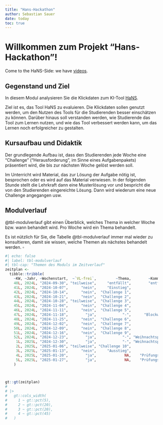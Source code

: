 ```yaml
---
title: "Hans-Hackathon"
author: Sebastian Sauer
date: today
toc: true
---
```


# Willkommen zum Projekt "Hans-Hackathon"!



Come to the HaNS-Side: we have [videos](https://www.youtube.com/watch?v=HAjXzW2v7OA).

## Gegenstand und Ziel

In diesem Modul analysieren Sie die Klickdaten zum KI-Tool [HaNS](https://www.th-nuernberg.de/einrichtungen-gesamt/in-institute/zentrum-fuer-kuenstliche-intelligenz-kiz/projekte/hans/).

Ziel ist es, das Tool HaNS zu evaluieren. Die Klickdaten sollen genutzt werden, um den Nutzen des Tools für die Studierenden besser einschätzen zu können. Darüber hinaus soll verstanden werden, wie Studierende das Tool zum Lernen nutzen, und wie das Tool verbessert werden kann, um das Lernen noch erfolgreicher zu gestalten.


## Kursaufbau und Didaktik 

Der grundlegende Aufbau ist, dass den Studierenden jede Woche eine "Challenge" ("Herausforderung", im Sinne eines Aufgabenpakets) präsentiert wird, die bis zur nächsten Woche gelöst werden soll.

Im Unterricht wird Material, das zur Lösung der Aufgabe nötig ist, besprochen oder es wird auf das Material verwiesen. 
In der folgenden Stunde stellt die Lehrkraft dann eine Musterlösung vor und bespricht die von den Studierenden eingereichte Lösung.
Dann wird wiederum eine neue Challenge angegangen usw.



    

## Modulverlauf 

@tbl-modulverlauf gibt einen Überblick, welches Thema in welcher Woche bzw. wann behandelt wird. 
Pro Woche wird ein Thema behandelt.

:::{.callout-tip}
Es ist nützlich für Sie, die Tabelle @tbl-modulverlauf immer mal wieder zu konsultieren, damit sie wissen, welche Themen als nächstes behandelt werden. $\square$
:::

```r
#| echo: false
#| label: tbl-modulverlauf
#| tbl-cap: "Themen des Moduls im Zeitverlauf"
zeitplan <- 
  tibble::tribble(
    ~KW, ~Jahr, ~Wochenstart,  ~`VL-frei`,         ~Thema,        ~Kommentar,
    40L, 2024L, "2024-09-30", "teilweise",     "entfällt",        "entfällt",
    41L, 2024L, "2024-10-07",      "nein",     "Einstieg",                NA,
    42L, 2024L, "2024-10-14",      "nein",  "Challenge 1",                NA,
    43L, 2024L, "2024-10-21",      "nein",  "Challenge 2",                NA,
    44L, 2024L, "2024-10-28", "teilweise",  "Challenge 3",                NA,
    45L, 2024L, "2024-11-04",      "nein",  "Challenge 4",                NA,
    46L, 2024L, "2024-11-11",      "nein",  "Challenge 5",                NA,
    47L, 2024L, "2024-11-18",        "ja",            "-",      "Blockwoche",
    48L, 2024L, "2024-11-25",      "nein",  "Challenge 6",                NA,
    49L, 2024L, "2024-12-02",      "nein",  "Challenge 7",                NA,
    50L, 2024L, "2024-12-09",      "nein",  "Challenge 8",                NA,
    51L, 2024L, "2024-12-16",      "nein",  "Challenge 9",                NA,
    52L, 2024L, "2024-12-23",        "ja",            "-", "Weihnachtspause",
     1L, 2025L, "2024-12-30",        "ja",            "-", "Weihnachtspause",
     2L, 2025L, "2025-01-06", "teilweise", "Challenge 10",                NA,
     3L, 2025L, "2025-01-13",      "nein",     "Ausstieg",                NA,
     4L, 2025L, "2025-01-20",        "ja",             NA,    "Prüfungszeit",
     5L, 2025L, "2025-01-27",        "ja",             NA,    "Prüfungszeit"
    )

 
  
gt::gt(zeitplan) 
# 
# |> 
#   gt::cols_width(
#     1 ~ gt::pct(5),
#     2 ~ gt::pct(20),
#     3 ~ gt::pct(20),
#     4 ~ gt::pct(45)
#   )
```






